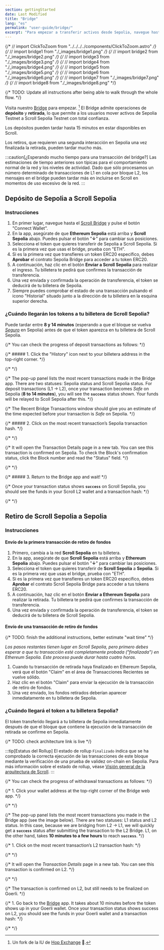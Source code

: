```yaml
---
section: gettingStarted
date: Last Modified
title: "Bridge"
lang: "es"
permalink: "user-guide/bridge/"
excerpt: "Para empezar a transferir activos desde Sepolia, navegue hasta el portal del bridge."
---
```


{/* // import ClickToZoom from "../../../../components/ClickToZoom.astro" */}
{/* // import bridge1 from "./\_images/bridge1.png" */}
{/* // import bridge2 from "./\_images/bridge2.png" */}
{/* // import bridge3 from "./\_images/bridge3.png" */}
{/* // import bridge4 from "./\_images/bridge4.png" */}
{/* // import bridge5 from "./\_images/bridge5.png" */}
{/* // import bridge6 from "./\_images/bridge6.png" */}
{/* // import bridge7 from "./\_images/bridge7.png" */}
{/* // import bridge8 from "./\_images/bridge8.png" */}

{/* TODO: Update all instructions after being able to walk through the whole flow. */}

Visita nuestro [Bridge](https://scroll.io/bridge) para empezar. [^thanks-hop] El Bridge admite operaciones de **depósito** y **retirada**, lo que permite a los usuarios mover activos de Sepolia Testnet a Scroll Sepolia Testnet con total confianza.
[^thanks-hop]: Un fork de la IU de [Hop Exchange]('https://hop.exchange/') 🙌.

Los depósitos pueden tardar hasta 15 minutos en estar disponibles en Scroll.

Los retiros, que requieren una segunda interacción en Sepolia una vez finalizada la retirada, pueden tardar mucho más.

:::caution[¿Esperando mucho tiempo para una transacción del bridge?]
Las estimaciones de tiempo anteriores son típicas para el comportamiento normal de la red y los niveles de actividad. Dado que sólo procesamos un número determinado de transacciones de L1 en cola por bloque L2, los mensajes en el bridge pueden tardar más en incluirse en Scroll en momentos de uso excesivo de la red.
:::

## Depósito de Sepolia a Scroll Sepolia

### Instrucciones

1. En primer lugar, navegue hasta el [Scroll Bridge](https://scroll.io/bridge) y pulse el botón "Connect Wallet".
1. En la app, asegúrate de que **Ethereum Sepolia** está arriba y **Scroll Sepolia** abajo. Puedes pulsar el botón "**↓**" para cambiar sus posiciones.
1. Selecciona el token que quieres transferir de Sepolia a Scroll Sepolia. Si es la primera vez que usas el bridge, prueba con "ETH".
1. Si es la primera vez que transfieres un token ERC20 específico, debes **Aprobar** el contrato Sepolia Bridge para acceder a tu token ERC20.
1. A continuación, haz clic en el botón **Enviar a Scroll Sepolia** para realizar el ingreso. Tu billetera te pedirá que confirmes la transacción de transferencia.
1. Una vez enviada y confirmada la operación de transferencia, el token se deducirá de tu billetera de Sepolia.
1. Siempre puedes comprobar el estado de una transacción pulsando el icono "Historial" situado junto a la dirección de tu billetera en la esquina superior derecha.

### ¿Cuándo llegarán los tokens a tu billetera de Scroll Sepolia?

Puede tardar entre **8 y 14 minutos** (esperando a que el bloque se vuelva [_Seguro_](https://www.alchemy.com/overviews/ethereum-commitment-levels#what-are-ethereum-commitment-levels) en Sepolia) antes de que el token aparezca en tu billetera de Scroll Sepolia.

{/* You can check the progress of deposit transactions as follows: */}

{/* ##### 1. Click the "History" icon next to your billetera address in the top-right corner. */}

{/* <ClickToZoom src={bridge1} /> */}

{/* The pop-up panel lists the most recent transactions made in the Bridge app. There are two statuses: Sepolia status and Scroll Sepolia status. For deposit transactions (L1 -> L2), once your transaction becomes _Safe_ on Sepolia (**8 to 14 minutes**), you will see the **`success`** status shown. Your funds will be relayed to Scoll Sepolia after this. */}

{/* The Recent Bridge Transactions window should give you an estimate of the time expected before your transaction is _Safe_ on Sepolia. */}

{/* ##### 2. Click on the most recent transaction’s Sepolia transaction hash. */}

{/* <ClickToZoom src={bridge2} /> */}

{/* It will open the Transaction Details page in a new tab. You can see this transaction is confirmed on Sepolia. To check the Block's confirmation status, click the Block number and read the "Status" field. */}

{/* <ClickToZoom src={bridge3} /> */}

{/* ##### 3. Return to the Bridge app and wait! */}

{/* Once your transaction status shows **`success`** on Scroll Sepolia, you should see the funds in your Scroll L2 wallet and a transaction hash: */}

{/* <ClickToZoom src={bridge4} /> */}

## Retiro de Scroll Sepolia a Sepolia

### Instrucciones

#### Envío de la primera transacción de retiro de fondos

1. Primero, cambia a la red **Scroll Sepolia** en tu billetera.
1. En la app, asegúrate de que **Scroll Sepolia** está arriba y **Ethereum Sepolia** abajo. Puedes pulsar el botón "**↓**" para cambiar las posiciones.
1. Selecciona el token que quieres transferir de **Scroll Sepolia** a **Sepolia**. Si es la primera vez que usas el bridge, prueba con "ETH".
1. Si es la primera vez que transfieres un token ERC20 específico, debes **Aprobar** el contrato Scroll Sepolia Bridge para acceder a tus tokens ERC20.
1. A continuación, haz clic en el botón **Enviar a Ethereum Sepolia** para realizar la retirada. Tu billetera te pedirá que confirmes la transacción de transferencia.
1. Una vez enviada y confirmada la operación de transferencia, el token se deducirá de tu billetera de Scroll Sepolia.

#### Envío de una transacción de retiro de fondos

{/* TODO: finish the additional instructions, better estimate "wait time" */}

_Los pasos restantes tienen lugar en Scroll Sepolia, pero primero debes esperar a que tu transacción esté completamente probada ("finalizada") en Ethereum Sepolia. Este proceso puede durar hasta cuatro horas._

1. Cuando tu transacción de retirada haya finalizado en Ethereum Sepolia, verá que el botón "Claim" en el área de Transacciones Recientes se vuelve sólido.
1. Haz clic en el botón "Claim" para enviar la ejecución de la transacción de retiro de fondos.
1. Una vez enviado, los fondos retirados deberían aparecer inmediatamente en tu billetera de Sepolia.

### ¿Cuándo llegará el token a tu billetera Sepolia?

El token transferido llegará a tu billetera de Sepolia inmediatamente después de que el bloque que contiene la ejecución de la transacción de retirada se confirme en Sepolia.

{/* TODO: check architecture link is live */}

:::tip[Estatus del Rollup]
El estado de rollup `Finalizado` indica que se ha comprobado la correcta ejecución de las transacciones de este bloque mediante la verificación de una prueba de validez on-chain en Sepolia. Para más información sobre el estado de rollup, véase [Visión general de la arquitectura de Scroll](/es/technology).
:::

{/* You can check the progress of withdrawal transactions as follows: */}

{/* 1. Click your wallet address at the top-right corner of the Bridge web app. */}

{/* <ClickToZoom src={bridge5} /> */}

{/* The pop-up panel lists the most recent transactions you made in the Bridge app (see the image below). There are two statuses: L1 status and L2 status. In this case, because we are bridging from L2 -> L1, we will quickly get a **`success`** status after submitting the transaction to the L2 Bridge. L1, on the other hand, takes **10 minutes to a few hours** to reach **`success`**. */}

{/* 1. Click on the most recent transaction’s L2 transaction hash: */}

{/* <ClickToZoom src={bridge6} /> */}

{/* It will open the _Transaction Details_ page in a new tab. You can see this transaction is confirmed on L2. */}

{/* <ClickToZoom src={bridge7} /> */}

{/* The transaction is confirmed on L2, but still needs to be finalized on Goerli. */}

{/* 1. Go back to the [Bridge](https://scroll.io/bridge) app. It takes about 10 minutes before the token shows up in your Goerli wallet. Once your transaction status shows success on L2, you should see the funds in your Goerli wallet and a transaction hash: */}

{/* <ClickToZoom src={bridge8} /> */}
